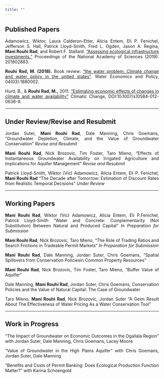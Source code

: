 ```yaml
---
title: ""
---
```


<style>
body {
text-align: justify}
</style>


## Published Papers  

Adamowicz, Wiktor, Laura Calderon-Etter, Alicia Entem, Eli P. Fenichel, Jefferson S. Hall, Patrick Lloyd-Smith, Fred L. Ogden, Jason A. Regina, **Mani Rouhi Rad**, and Robert F. Stallard. ["Assessing ecological infrastructure investments."](https://www.pnas.org/content/early/2019/01/04/1802883116) Proceedings of the National Academy of Sciences (2019): 201802883.  

**Rouhi Rad, M. (2018).** Book review: ["the water problem: Climate change and water policy in the united states"](https://ideas.repec.org/a/wsi/wepxxx/v04y2018i03ns2382624x18800024.html). Water Economics and Policy, 04(03):1880002.

Hurd, B., & **Rouhi Rad, M.,** 2011. [“Estimating economic effects of changes in climate and water availability”](https://wordpress.nmsu.edu/bhurd/files/2017/01/J-24-Hurd-and-Rouhi-Rad-2012-Estimating-economic-effects-of-changes-in-climate-and-water-availability-Climatic-Change.pdf) Climatic Change, DOI:10.1007/s10584-012-0636-9.

***

## Under Review/Revise and Resubmit

Jordan Suter, **Mani Rouhi Rad**, Dale Manning, Chris Goemans, "Groundwater Depletion, Climate, and the Value of Groundwater Conservation" *Revise and Resubmit*

**Mani Rouhi Rad**, Nick Brozovic, Tim Foster, Taro Mieno, "Effects of Instantaneous Groundwater Availability on Irrigated Agriculture and Implications for Aquifer Management" *Revise and Resubmit*

Patrick Lloyd-Smith, Wiktor (Vic) Adamowicz, Alicia Entem, Eli P. Fenichel, **Mani Rouhi Rad** "The Decade after Tomorrow: Estimation of Discount Rates from Realistic Temporal Decisions" *Under Review*

***

## Working Papers

**Mani Rouhi Rad**, Wiktor (Vic) Adamowicz, Alicia Entem, Eli P.Fenichel, Patrick Lloyd-Smith "Water and Concrete: Complementarity (Not Substitution) Between Natural and Produced Capital" *In Preparation for Submission*

**Mani Rouhi Rad**, Nick Brozovic, Taro Mieno, "The Role of Trading Ratios and Search Frictions in Tradeable Permit Markets" *In Preparation for Submission*

**Mani Rouhi Rad**, Dale Manning, Jordan Suter, Chris Goemans, "Spatial Spillovers from Conservation Policiesin Common Property Resources"

**Mani Rouhi Rad**, Nick Brozovic, Tim Foster, Taro Mieno, "Buffer Value of Aquifer" 

Dale Manning, **Mani Rouhi Rad**, Jordan Suter, Chris Goemans, Conservation Policies and the Value of Natural Capital: The Case of Groundwater

Taro Mieno, **Mani Rouhi Rad**, Nick Brozovic, Jordan Suter "A Geim Result About The Effectiveness of Water Pricing As a Water Conservation Tool"

***

## Work in Progress

"The Impact of Groundwater on Economic Outcomes in the Ogallala Region" with  Jordan Suter, Dale Manning, Chris Goemans, Lacey Moore

"Value of Groundwater in the High Plains Aquifer" with  Chris Goemans, Jordan Suter, Dale Manning

"Benefits and Costs of Permit Banking: Does Ecological Production Function Matter?" with  Karina Schoengold




